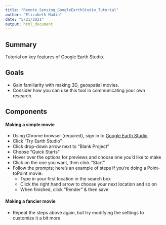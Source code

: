 ```yaml
---
title: "Remote_Sensing_GoogleEarthStudio_Tutorial"
author: "Elizabeth Madin"
date: "5/21/2021"
output: html_document
---
```


## Summary 

Tutorial on key features of Google Earth Studio. 

## Goals

* Gain familiarity with making 3D, geospatial movies. 
* Consider how you can use this tool in communicating your own research.

## Components

#### Making a simple movie  

* Using Chrome browser (required), sign in to [Google Earth Studio](https://www.google.com/earth/studio/)
* Click "Try Earth Studio"
* Click drop-down arrow next to "Blank Project"
* Choose "Quick Starts"
* Hover over the options for previews and choose one you'd like to make
* Click on the one you want, then click "Start"
* Follow the prompts; here's an example of steps if you're doing a Point-toPoint movie:
    + Type in your first location in the search box
    + Click the right hand arrow to choose your next location and so on
    + When finished, click "Render" & then save

#### Making a fancier movie

* Repeat the steps above again, but try modifying the settings to customize it a bit more

